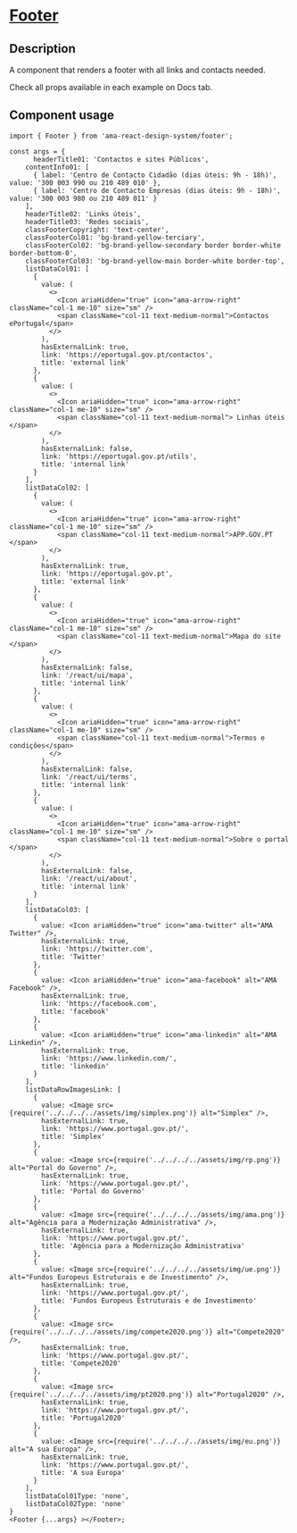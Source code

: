 
<Meta title="Components/Footer/Footer Docs" />

<h1 className="mb-32">
  <u>Footer</u>
</h1>

<h2>Description </h2>

<p className="fs-16">A component that renders a footer with all links and contacts needed.</p>
<p className="fs-16">Check all props available in each example on Docs tab.</p>

<h2>Component usage</h2>

```tsx
import { Footer } from 'ama-react-design-system/footer';

const args = {
      headerTitle01: 'Contactos e sites Públicos',
    contentInfo01: [
      { label: 'Centro de Contacto Cidadão (dias úteis: 9h - 18h)', value: '300 003 990 ou 210 489 010' },
      { label: 'Centro de Contacto Empresas (dias úteis: 9h - 18h)', value: '300 003 980 ou 210 489 011' }
    ],
    headerTitle02: 'Links úteis',
    headerTitle03: 'Redes sociais',
    classFooterCopyright: 'text-center',
    classFooterCol01: 'bg-brand-yellow-terciary',
    classFooterCol02: 'bg-brand-yellow-secondary border border-white border-bottom-0',
    classFooterCol03: 'bg-brand-yellow-main border-white border-top',
    listDataCol01: [
      {
        value: (
          <>
            <Icon ariaHidden="true" icon="ama-arrow-right" className="col-1 me-10" size="sm" />
            <span className="col-11 text-medium-normal">Contactos ePortugal</span>
          </>
        ),
        hasExternalLink: true,
        link: 'https://eportugal.gov.pt/contactos',
        title: 'external link'
      },
      {
        value: (
          <>
            <Icon ariaHidden="true" icon="ama-arrow-right" className="col-1 me-10" size="sm" />
            <span className="col-11 text-medium-normal"> Linhas úteis </span>
          </>
        ),
        hasExternalLink: false,
        link: 'https://eportugal.gov.pt/utils',
        title: 'internal link'
      }
    ],
    listDataCol02: [
      {
        value: (
          <>
            <Icon ariaHidden="true" icon="ama-arrow-right" className="col-1 me-10" size="sm" />
            <span className="col-11 text-medium-normal">APP.GOV.PT </span>
          </>
        ),
        hasExternalLink: true,
        link: 'https://eportugal.gov.pt',
        title: 'external link'
      },
      {
        value: (
          <>
            <Icon ariaHidden="true" icon="ama-arrow-right" className="col-1 me-10" size="sm" />
            <span className="col-11 text-medium-normal">Mapa do site </span>
          </>
        ),
        hasExternalLink: false,
        link: '/react/ui/mapa',
        title: 'internal link'
      },
      {
        value: (
          <>
            <Icon ariaHidden="true" icon="ama-arrow-right" className="col-1 me-10" size="sm" />
            <span className="col-11 text-medium-normal">Termos e condições</span>
          </>
        ),
        hasExternalLink: false,
        link: '/react/ui/terms',
        title: 'internal link'
      },
      {
        value: (
          <>
            <Icon ariaHidden="true" icon="ama-arrow-right" className="col-1 me-10" size="sm" />
            <span className="col-11 text-medium-normal">Sobre o portal </span>
          </>
        ),
        hasExternalLink: false,
        link: '/react/ui/about',
        title: 'internal link'
      }
    ],
    listDataCol03: [
      {
        value: <Icon ariaHidden="true" icon="ama-twitter" alt="AMA Twitter" />,
        hasExternalLink: true,
        link: 'https://twitter.com',
        title: 'Twitter'
      },
      {
        value: <Icon ariaHidden="true" icon="ama-facebook" alt="AMA Facebook" />,
        hasExternalLink: true,
        link: 'https://facebook.com',
        title: 'facebook'
      },
      {
        value: <Icon ariaHidden="true" icon="ama-linkedin" alt="AMA Linkedin" />,
        hasExternalLink: true,
        link: 'https://www.linkedin.com/',
        title: 'linkedin'
      }
    ],
    listDataRowImagesLink: [
      {
        value: <Image src={require('../../../../assets/img/simplex.png')} alt="Simplex" />,
        hasExternalLink: true,
        link: 'https://www.portugal.gov.pt/',
        title: 'Simplex'
      },
      {
        value: <Image src={require('../../../../assets/img/rp.png')} alt="Portal do Governo" />,
        hasExternalLink: true,
        link: 'https://www.portugal.gov.pt/',
        title: 'Portal do Governo'
      },
      {
        value: <Image src={require('../../../../assets/img/ama.png')} alt="Agência para a Modernização Administrativa" />,
        hasExternalLink: true,
        link: 'https://www.portugal.gov.pt/',
        title: 'Agência para a Modernização Administrativa'
      },
      {
        value: <Image src={require('../../../../assets/img/ue.png')} alt="Fundos Europeus Estruturais e de Investimento" />,
        hasExternalLink: true,
        link: 'https://www.portugal.gov.pt/',
        title: 'Fundos Europeus Estruturais e de Investimento'
      },
      {
        value: <Image src={require('../../../../assets/img/compete2020.png')} alt="Compete2020" />,
        hasExternalLink: true,
        link: 'https://www.portugal.gov.pt/',
        title: 'Compete2020'
      },
      {
        value: <Image src={require('../../../../assets/img/pt2020.png')} alt="Portugal2020" />,
        hasExternalLink: true,
        link: 'https://www.portugal.gov.pt/',
        title: 'Portugal2020'
      },
      {
        value: <Image src={require('../../../../assets/img/eu.png')} alt="A sua Europa" />,
        hasExternalLink: true,
        link: 'https://www.portugal.gov.pt/',
        title: 'A sua Europa'
      }
    ],
    listDataCol01Type: 'none',
    listDataCol02Type: 'none'
}
<Footer {...args} ></Footer>;
```
